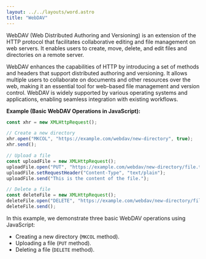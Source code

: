 ```yaml
---
layout: ../../layouts/word.astro
title: "WebDAV"
---
```

WebDAV (Web Distributed Authoring and Versioning) is an extension of the HTTP protocol that facilitates collaborative editing and file management on web servers. It enables users to create, move, delete, and edit files and directories on a remote server.

WebDAV enhances the capabilities of HTTP by introducing a set of methods and headers that support distributed authoring and versioning. It allows multiple users to collaborate on documents and other resources over the web, making it an essential tool for web-based file management and version control. WebDAV is widely supported by various operating systems and applications, enabling seamless integration with existing workflows.

**Example (Basic WebDAV Operations in JavaScript):**
```javascript
const xhr = new XMLHttpRequest();

// Create a new directory
xhr.open("MKCOL", "https://example.com/webdav/new-directory", true);
xhr.send();

// Upload a file
const uploadFile = new XMLHttpRequest();
uploadFile.open("PUT", "https://example.com/webdav/new-directory/file.txt", true);
uploadFile.setRequestHeader("Content-Type", "text/plain");
uploadFile.send("This is the content of the file.");

// Delete a file
const deleteFile = new XMLHttpRequest();
deleteFile.open("DELETE", "https://example.com/webdav/new-directory/file.txt", true);
deleteFile.send();
```

In this example, we demonstrate three basic WebDAV operations using JavaScript:
- Creating a new directory (`MKCOL` method).
- Uploading a file (`PUT` method).
- Deleting a file (`DELETE` method).